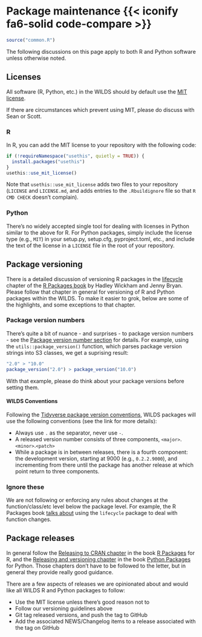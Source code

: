 # Package maintenance {{< iconify fa6-solid code-compare >}} {#sec-maintenance}

```r
source("common.R")
```

The following discussions on this page apply to both R and Python software unless otherwise noted.

## Licenses

All software (R, Python, etc.) in the WILDS should by default use the [MIT license][mit].

If there are circumstances which prevent using MIT, please do discuss with Sean or Scott.

### R

In R, you can add the MIT license to your repository with the following code:

```r
if (!requireNamespace("usethis", quietly = TRUE)) {
  install.packages("usethis")
}
usethis::use_mit_license()
```

Note that `usethis::use_mit_license` adds two files to your repository (`LICENSE` and `LICENSE.md`, and adds entries to the `.Rbuildignore` file so that `R CMD CHECK` doesn't complain).

### Python

There's no widely accepted single tool for dealing with licenses in Python similar to the above for R. For Python packages, simply include the license type (e.g., `MIT`) in your setup.py, setup.cfg, pyproject.toml, etc., and include the text of the license in a `LICENSE` file in the root of your repository.


## Package versioning

There is a detailed discussion of versioning R packages in the [lifecycle][] chapter of the [R Packages book][rpkgs] by Hadley Wickham and Jenny Bryan. Please follow that chapter in general for versioning of R and Python packages within the WILDS. To make it easier to grok, below are some of the highlights, and some exceptions to that chapter.

### Package version numbers

There's quite a bit of nuance - and surprises - to package version numbers - see the [Package version number section](https://r-pkgs.org/lifecycle.html#sec-lifecycle-version-number) for details. For example, using the `utils::package_version()` function, which parses package version strings into S3 classes, we get a suprising result:

```r
"2.0" > "10.0"
package_version("2.0") > package_version("10.0")
```

With that example, please do think about your package versions before setting them.

#### WILDS Conventions

Following the [Tidyverse package version conventions](https://r-pkgs.org/lifecycle.html#sec-lifecycle-version-number-tidyverse), WILDS packages will use the following conventions (see the link for more details):

- Always use `.` as the separator, never use `-`.
- A released version number consists of three components, `<major>`.`<minor>`.`<patch>`
- While a package is in between releases, there is a fourth component: the development version, starting at 9000 (e.g., `0.2.2.9000`), and incrementing from there until the package has another release at which point return to three components.


### Ignore these

We are not following or enforcing any rules about changes at the function/class/etc level below the package level. For example, the R Packages book [talks about][funcx] using the `lifecycle` package to deal with function changes.

## Package releases

In general follow the [Releasing to CRAN chapter](https://r-pkgs.org/release.html) in the book [R Packages][rpkgs] for R, and the [Releasing and versioning chapter](https://py-pkgs.org/07-releasing-versioning) in the book [Python Packages][pypkgs] for Python. Those chapters don't have to be followed to the letter, but in general they provide really good guidance.

There are a few aspects of releases we are opinionated about and would like all WILDS R and Python packages to follow:

- Use the MIT license unless there's good reason not to
- Follow our versioning guidelines above
- Git tag released versions, and push the tag to GitHub
- Add the associated NEWS/Changelog items to a release associated with the tag on GitHub


[rpkgs]: https://r-pkgs.org
[pypkgs]: https://py-pkgs.org
[lifecycle]: https://r-pkgs.org/lifecycle.html
[funcx]:https://r-pkgs.org/lifecycle.html#sec-lifecycle-stages-and-package
[mit]: https://choosealicense.com/licenses/mit/
